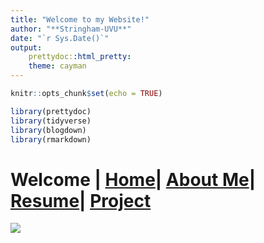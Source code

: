 ```yaml
---
title: "Welcome to my Website!"
author: "**Stringham-UVU**"
date: "`r Sys.Date()`"
output: 
    prettydoc::html_pretty:
    theme: cayman
---
```



```r
knitr::opts_chunk$set(echo = TRUE)

library(prettydoc)
library(tidyverse)
library(blogdown)
library(rmarkdown)
```


# Welcome | [Home](ContactInfo.html)| [About Me](AboutMe.html)| [Resume]()| [Project]()
![](Images/hawaii.jpg)










